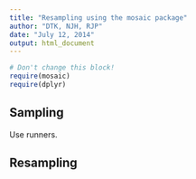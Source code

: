 ```yaml
---
title: "Resampling using the mosaic package"
author: "DTK, NJH, RJP"
date: "July 12, 2014"
output: html_document
---
```


```r
# Don't change this block!
require(mosaic)
require(dplyr)
```

## Sampling

Use runners.

## Resampling

